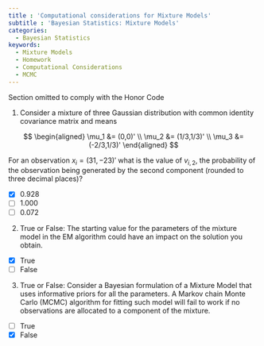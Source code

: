 ```yaml
---
title : 'Computational considerations for Mixture Models'
subtitle : 'Bayesian Statistics: Mixture Models'
categories:
  - Bayesian Statistics
keywords:
  - Mixture Models
  - Homework
  - Computational Considerations
  - MCMC  
---
```


::::: {.content-visible unless-profile="HC"}

::: {.callout-caution}
Section omitted to comply with the Honor Code
:::

:::::

::::: {.content-hidden unless-profile="HC"}

1. Consider a mixture of three Gaussian distribution with common identity covariance matrix and means 

$$
\begin{aligned}
\mu_1 &= (0,0)' \\
\mu_2 &= (1/3,1/3)' \\
\mu_3 &= (-2/3,1/3)'
\end{aligned}
$$

For an observation $x_i = (31,−23)'$ what is the value of $v_{i,2}$, the probability of the observation being generated by the second component (rounded to three decimal places)?

- [x] 0.928
- [ ] 1.000
- [ ] 0.072


2. True or False:  The starting value for the parameters of the mixture model in the EM algorithm could have an impact on the solution you obtain.

- [x] True
- [ ] False


3. True or False:  Consider a  Bayesian formulation of a Mixture Model that uses informative priors for all the parameters.  A Markov chain Monte Carlo (MCMC) algorithm for fitting such model will fail to work if no observations are allocated to a component of the mixture.

- [ ] True
- [x] False


:::::
